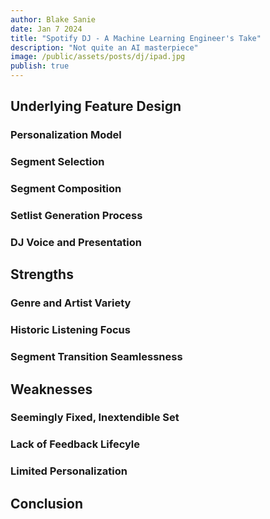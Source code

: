 ```yaml
---
author: Blake Sanie
date: Jan 7 2024
title: "Spotify DJ - A Machine Learning Engineer's Take"
description: "Not quite an AI masterpiece"
image: /public/assets/posts/dj/ipad.jpg
publish: true
---
```



<InlineImg src="/public/assets/posts/dj/ipad.jpg" />

## Underlying Feature Design

### Personalization Model

### Segment Selection

### Segment Composition

### Setlist Generation Process

### DJ Voice and Presentation

## Strengths

### Genre and Artist Variety

### Historic Listening Focus

### Segment Transition Seamlessness

## Weaknesses

### Seemingly Fixed, Inextendible Set

### Lack of Feedback Lifecyle

### Limited Personalization

## Conclusion
